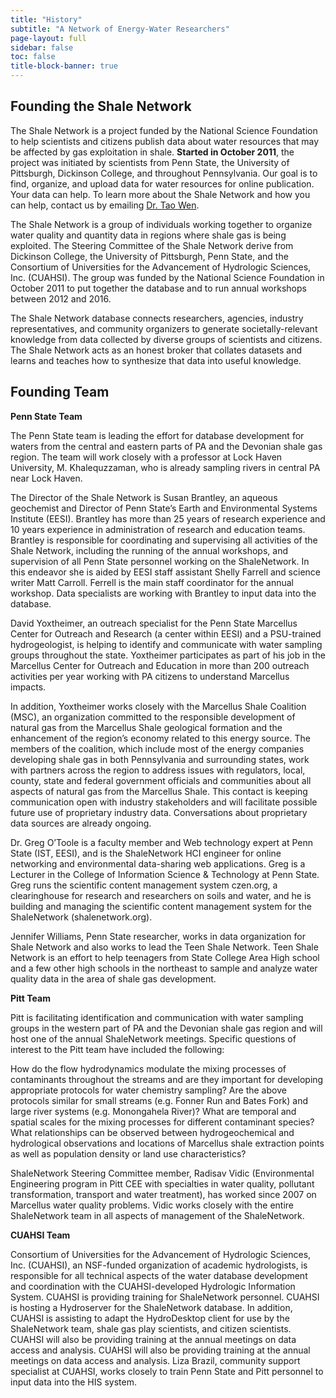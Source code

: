 ```yaml
---
title: "History"
subtitle: "A Network of Energy-Water Researchers"
page-layout: full
sidebar: false
toc: false
title-block-banner: true
---
```


## Founding the Shale Network

The Shale Network is a project funded by the National Science Foundation to help scientists and citizens publish data about water resources that may be affected by gas exploitation in shale. **Started in October 2011**, the project was initiated by scientists from Penn State, the University of Pittsburgh, Dickinson College, and throughout Pennsylvania. Our goal is to find, organize, and upload data for water resources for online publication. Your data can help. To learn more about the Shale Network and how you can help, contact us by emailing [Dr. Tao Wen](mailto:twen08@syr.edu).

The Shale Network is a group of individuals working together to organize water quality and quantity data in regions where shale gas is being exploited. The Steering Committee of the Shale Network derive from Dickinson College, the University of Pittsburgh, Penn State, and the Consortium of Universities for the Advancement of Hydrologic Sciences, Inc. (CUAHSI). The group was funded by the National Science Foundation in October 2011 to put together the database and to run annual workshops between 2012 and 2016.

The Shale Network database connects researchers, agencies, industry representatives, and community organizers to generate societally-relevant knowledge from data collected by diverse groups of scientists and citizens. The Shale Network acts as an honest broker that collates datasets and learns and teaches how to synthesize that data into useful knowledge.

## Founding Team

**Penn State Team**

The Penn State team is leading the effort for database development for waters from the central and eastern parts of PA and the Devonian shale gas region. The team will work closely with a professor at Lock Haven University, M. Khalequzzaman, who is already sampling rivers in central PA near Lock Haven.

The Director of the Shale Network is Susan Brantley, an aqueous geochemist and Director of Penn State’s Earth and Environmental Systems Institute (EESI). Brantley has more than 25 years of research experience and 10 years experience in administration of research and education teams. Brantley is responsible for coordinating and supervising all activities of the Shale Network, including the running of the annual workshops, and supervision of all Penn State personnel working on the ShaleNetwork. In this endeavor she is aided by EESI staff assistant Shelly Farrell and science writer Matt Carroll. Ferrell is the main staff coordinator for the annual workshop. Data specialists are working with Brantley to input data into the database.

David Yoxtheimer, an outreach specialist for the Penn State Marcellus Center for Outreach and Research (a center within EESI) and a PSU-trained hydrogeologist, is helping to identify and communicate with water sampling groups throughout the state. Yoxtheimer participates as part of his job in the Marcellus Center for Outreach and Education in more than 200 outreach activities per year working with PA citizens to understand Marcellus impacts.  

In addition, Yoxtheimer works closely with the Marcellus Shale Coalition (MSC), an organization committed to the responsible development of natural gas from the Marcellus Shale geological formation and the enhancement of the region’s economy related to this energy source.  The members of the coalition, which include most of the energy companies developing shale gas in both Pennsylvania and surrounding states, work with partners across the region to address issues with regulators, local, county, state and federal government officials and communities about all aspects of natural gas from the Marcellus Shale. This contact is keeping communication open with industry stakeholders and will facilitate possible future use of proprietary industry data. Conversations about proprietary data sources are already ongoing.

Dr. Greg O'Toole is a faculty member and Web technology expert at Penn State (IST, EESI), and is the ShaleNetwork HCI engineer for online networking and environmental data-sharing web applications. Greg is a Lecturer in the College of Information Science & Technology at Penn State. Greg runs the scientific content management system czen.org, a clearinghouse for research and researchers on soils and water, and he is building and managing the scientific content management system for the ShaleNetwork (shalenetwork.org). 

Jennifer Williams, Penn State researcher, works in data organization for Shale Network and also works to lead the Teen Shale Network. Teen Shale Network is an effort to help teenagers from State College Area High school and a few other high schools in the northeast to sample and analyze water quality data in the area of shale gas development.
 
**Pitt Team**

Pitt is facilitating identification and communication with water sampling groups in the western part of PA and the Devonian shale gas region and will host one of the annual ShaleNetwork meetings. Specific questions of interest to the Pitt team have included the following:

How do the flow hydrodynamics modulate the mixing processes of contaminants throughout the streams and are they important for developing appropriate protocols for water chemistry sampling? Are the above protocols similar for small streams (e.g. Fonner Run and Bates Fork) and large river systems (e.g. Monongahela River)? What are temporal and spatial scales for the mixing processes for different contaminant species? What relationships can be observed between hydrogeochemical and hydrological observations and locations of Marcellus shale extraction points as well as population density or land use characteristics?

ShaleNetwork Steering Committee member, Radisav Vidic (Environmental Engineering program in Pitt CEE with specialties in water quality, pollutant transformation, transport and water treatment), has worked since 2007 on Marcellus water quality problems.  Vidic works closely with the entire ShaleNetwork team in all aspects of management of the ShaleNetwork.

**CUAHSI Team**

Consortium of Universities for the Advancement of Hydrologic Sciences, Inc. (CUAHSI), an NSF-funded organization of academic hydrologists, is responsible for all technical aspects of the water database development and coordination with the CUAHSI-developed Hydrologic Information System. CUAHSI is providing training for ShaleNetwork personnel. CUAHSI is hosting a Hydroserver for the ShaleNetwork database. In addition, CUAHSI is assisting to adapt the HydroDesktop client for use by the ShaleNetwork team, shale gas play scientists, and citizen scientists. CUAHSI will also be providing training at the annual meetings on data access and analysis. CUAHSI will also be providing training at the annual meetings on data access and analysis. Liza Brazil, community support specialist at CUAHSI, works closely to train Penn State and Pitt personnel to input data into the HIS system.